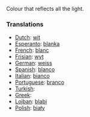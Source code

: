 Colour that reflects all the light.

===Translations===

* [[Dutch]]: [[wit]]
* [[Esperanto]]: [[blanka]]
* [[French]]: [[blanc]]
* [[Frisian]]: [[wyt]]
* [[German]]: [[weiss]]
* [[Spanish]]: [[blanco]]
* [[Italian]]: [[bianco]]
* [[Portuguese]]: [[branco]]
* [[Turkish]]: [[]]
* [[Greek]]: [[]]
* [[Lojban]]: [[blabi]]
* [[Polish]]: [[biały]]